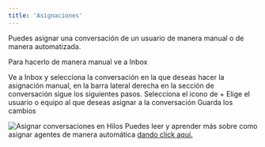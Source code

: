 ```yaml
---
title: 'Asignaciones'
---
```

Puedes asignar una conversación de un usuario de manera manual o de manera automatizada.

Para hacerlo de manera manual ve a Inbox

<Steps>
  <Step title="Selecciona una conversación">
Ve a Inbox y selecciona la conversación en la que deseas hacer la asignación manual, en la barra lateral derecha en la sección de conversación sigue los siguientes pasos.
  </Step>
  <Step title=" Ve a “Asignado a”">
   Selecciona el icono de +
  </Step>
  <Step title="Selecciona el usuario o equipo ">
  Elige el usuario o equipo al que deseas asignar a la conversación
  </Step>
  <Step title="Da click en guardar">
  Guarda los cambios
  </Step>
</Steps>

![Asignar conversaciones en Hilos](https://hilos-media.s3.us-east-2.amazonaws.com/mintlify/guides/new-agent/inbox/10+-+Asignacio%CC%81n+manual+.jpeg)
Puedes leer y aprender más sobre como asignar agentes de manera automática 
[dando click aquí.](https://hilos.io/docs/user/using-hilos/flows/steps/assignation-steps#assigning-to-a-user)
